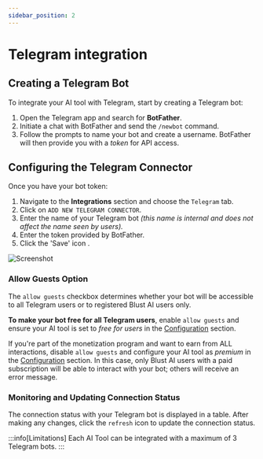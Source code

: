 ```yaml
---
sidebar_position: 2
---
```



# Telegram integration

## Creating a Telegram Bot

To integrate your AI tool with Telegram, start by creating a Telegram bot:

1. Open the Telegram app and search for **BotFather**.
2. Initiate a chat with BotFather and send the `/newbot` command.
3. Follow the prompts to name your bot and create a username. BotFather will then provide you with a _token_ for API access.

## Configuring the Telegram Connector

Once you have your bot token:

1. Navigate to the **Integrations** section and choose the `Telegram` tab.
2. Click on `ADD NEW TELEGRAM CONNECTOR`.
3. Enter the name of your Telegram bot _(this name is internal and does not affect the name seen by users)._
4. Enter the token provided by BotFather.
5. Click the 'Save' icon <SaveIconSvg className="svg-icon"  />.

![Screenshot](./../../assets/integrations_telegram.jpg)

### Allow Guests Option

The `allow guests` checkbox determines whether your bot will be accessible to all Telegram users or to registered Blust AI users only.

**To make your bot free for all Telegram users**, enable `allow guests` and ensure your AI tool is set to _free for users_ in the [Configuration](/docs/creating-ai-tools/configuration/) section.

If you're part of the monetization program and want to earn from ALL interactions, disable `allow guests` and configure your AI tool as _premium_ in the [Configuration](/docs/creating-ai-tools/configuration/) section. In this case, only Blust AI users with a paid subscription will be able to interact with your bot; others will receive an error message.

### Monitoring and Updating Connection Status

The connection status with your Telegram bot is displayed in a table. After making any changes, click the `refresh` icon <RefreshIconSvg className="svg-icon"  /> to update the connection status.

:::info[Limitations]
Each AI Tool can be integrated with a maximum of 3 Telegram bots.
:::